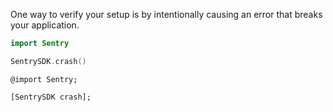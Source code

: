 One way to verify your setup is by intentionally causing an error that breaks your application.

```swift
import Sentry

SentrySDK.crash()
```

```objc
@import Sentry;

[SentrySDK crash];
```

